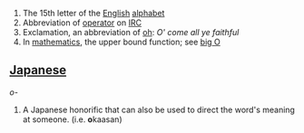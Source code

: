 # The 15th letter of the [[English]] [[alphabet]]
# Abbreviation of [[operator]] on [[IRC]]
# Exclamation, an abbreviation of [[oh]]: ''O' come all ye faithful''
# In [[mathematics]], the upper bound function; see [[big O]]

==[[Japanese]]==
''o-''
#A Japanese honorific that can also be used to direct the word's meaning at someone.  (i.e. '''o'''kaasan)